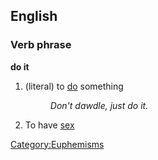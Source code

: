 ==English==

===Verb phrase===
'''do it'''
#(literal) to [[do]] something
#:''Don't dawdle, just do it.''
#To have [[sex]]

[[Category:Euphemisms]]